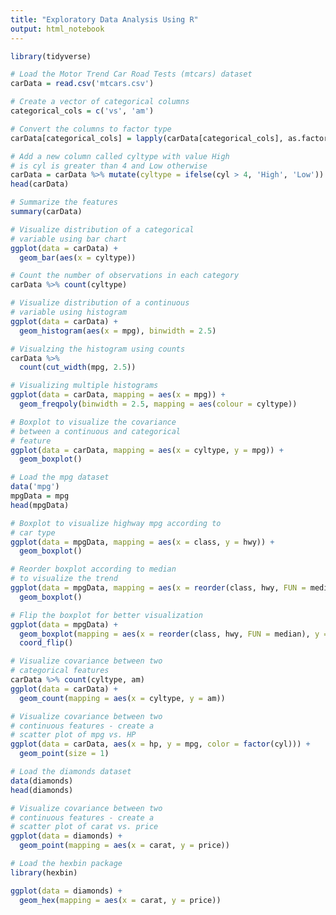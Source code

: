 ---
title: "Exploratory Data Analysis Using R"
output: html_notebook
---

```{r}
library(tidyverse)
```

```{r}
# Load the Motor Trend Car Road Tests (mtcars) dataset
carData = read.csv('mtcars.csv')
```
```{r}
# Create a vector of categorical columns
categorical_cols = c('vs', 'am')

# Convert the columns to factor type
carData[categorical_cols] = lapply(carData[categorical_cols], as.factor)
```

```{r}
# Add a new column called cyltype with value High
# is cyl is greater than 4 and Low otherwise
carData = carData %>% mutate(cyltype = ifelse(cyl > 4, 'High', 'Low'))
head(carData)
```

```{r}
# Summarize the features
summary(carData)
```

```{r}
# Visualize distribution of a categorical
# variable using bar chart
ggplot(data = carData) +
  geom_bar(aes(x = cyltype))
```

```{r}
# Count the number of observations in each category
carData %>% count(cyltype)
```

```{r}
# Visualize distribution of a continuous
# variable using histogram
ggplot(data = carData) +
  geom_histogram(aes(x = mpg), binwidth = 2.5)
```

```{r}
# Visualzing the histogram using counts
carData %>% 
  count(cut_width(mpg, 2.5))
```

```{r}
# Visualizing multiple histograms
ggplot(data = carData, mapping = aes(x = mpg)) +
  geom_freqpoly(binwidth = 2.5, mapping = aes(colour = cyltype))
```

```{r}
# Boxplot to visualize the covariance
# between a continuous and categorical
# feature
ggplot(data = carData, mapping = aes(x = cyltype, y = mpg)) +
  geom_boxplot()
```

```{r}
# Load the mpg dataset
data('mpg')
mpgData = mpg
head(mpgData)
```

```{r}
# Boxplot to visualize highway mpg according to
# car type
ggplot(data = mpgData, mapping = aes(x = class, y = hwy)) +
  geom_boxplot()
```

```{r}
# Reorder boxplot according to median 
# to visualize the trend
ggplot(data = mpgData, mapping = aes(x = reorder(class, hwy, FUN = median), y = hwy)) +
  geom_boxplot()
```

```{r}
# Flip the boxplot for better visualization
ggplot(data = mpgData) +
  geom_boxplot(mapping = aes(x = reorder(class, hwy, FUN = median), y = hwy)) +
  coord_flip()
```

```{r}
# Visualize covariance between two
# categorical features
carData %>% count(cyltype, am)
ggplot(data = carData) +
  geom_count(mapping = aes(x = cyltype, y = am))
```

```{r}
# Visualize covariance between two
# continuous features - create a
# scatter plot of mpg vs. HP
ggplot(data = carData, aes(x = hp, y = mpg, color = factor(cyl))) +
  geom_point(size = 1) 
```

```{r}
# Load the diamonds dataset
data(diamonds)
head(diamonds)
```

```{r}
# Visualize covariance between two
# continuous features - create a
# scatter plot of carat vs. price
ggplot(data = diamonds) +
  geom_point(mapping = aes(x = carat, y = price))
```

```{r}
# Load the hexbin package
library(hexbin)
```

```{r}
ggplot(data = diamonds) +
  geom_hex(mapping = aes(x = carat, y = price))
```




